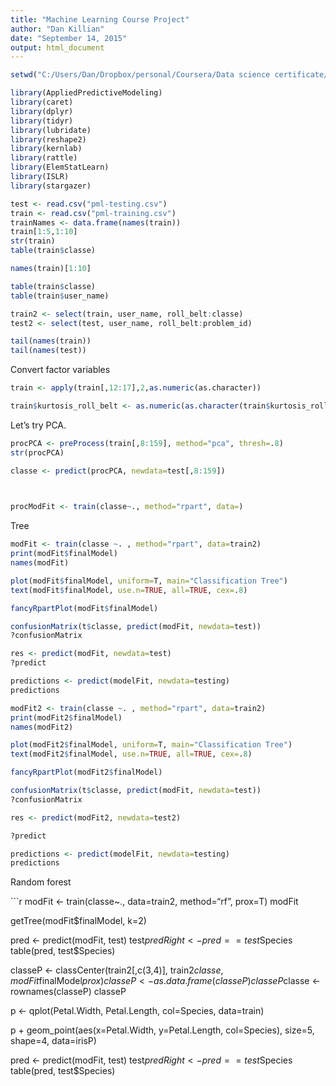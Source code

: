 ```yaml
---
title: "Machine Learning Course Project"
author: "Dan Killian"
date: "September 14, 2015"
output: html_document
---
```

```r
setwd("C:/Users/Dan/Dropbox/personal/Coursera/Data science certificate/Machine learning/course project/")

library(AppliedPredictiveModeling)
library(caret)
library(dplyr)
library(tidyr)
library(lubridate)
library(reshape2)
library(kernlab)
library(rattle)
library(ElemStatLearn)
library(ISLR)
library(stargazer)

test <- read.csv("pml-testing.csv")
train <- read.csv("pml-training.csv")
trainNames <- data.frame(names(train))
train[1:5,1:10]
str(train)
table(train$classe)

names(train)[1:10]

table(train$classe)
table(train$user_name)

train2 <- select(train, user_name, roll_belt:classe)
test2 <- select(test, user_name, roll_belt:problem_id)

tail(names(train))
tail(names(test))
```
Convert factor variables
```r
train <- apply(train[,12:17],2,as.numeric(as.character))

train$kurtosis_roll_belt <- as.numeric(as.character(train$kurtosis_roll_belt))

```

Let's try PCA. 

```r
procPCA <- preProcess(train[,8:159], method="pca", thresh=.8)
str(procPCA)

classe <- predict(procPCA, newdata=test[,8:159])
                  


procModFit <- train(classe~., method="rpart", data=)

```

Tree

```r

modFit <- train(classe ~. , method="rpart", data=train2)
print(modFit$finalModel)
names(modFit)

plot(modFit$finalModel, uniform=T, main="Classification Tree")
text(modFit$finalModel, use.n=TRUE, all=TRUE, cex=.8)

fancyRpartPlot(modFit$finalModel)

confusionMatrix(t$classe, predict(modFit, newdata=test))
?confusionMatrix

res <- predict(modFit, newdata=test)
?predict

predictions <- predict(modelFit, newdata=testing)
predictions


```


```r

modFit2 <- train(classe ~. , method="rpart", data=train2)
print(modFit2$finalModel)
names(modFit2)

plot(modFit2$finalModel, uniform=T, main="Classification Tree")
text(modFit2$finalModel, use.n=TRUE, all=TRUE, cex=.8)

fancyRpartPlot(modFit2$finalModel)

confusionMatrix(t$classe, predict(modFit, newdata=test))
?confusionMatrix

res <- predict(modFit2, newdata=test2)

?predict

predictions <- predict(modelFit, newdata=testing)
predictions

```

Random forest

```r

modFit <- train(classe~., data=train2, method="rf", prox=T)
modFit

getTree(modFit$finalModel, k=2)

pred <- predict(modFit, test)
test$predRight <- pred==test$Species
table(pred, test$Species)



classeP <- classCenter(train2[,c(3,4)], train2$classe, modFit$finalModel$prox)
classeP <- as.data.frame(classeP)
classeP$classe <- rownames(classeP)
classeP

p <- qplot(Petal.Width, Petal.Length, col=Species, data=train)

p + geom_point(aes(x=Petal.Width, y=Petal.Length, col=Species), size=5, shape=4, data=irisP)


pred <- predict(modFit, test)
test$predRight <- pred==test$Species
table(pred, test$Species)